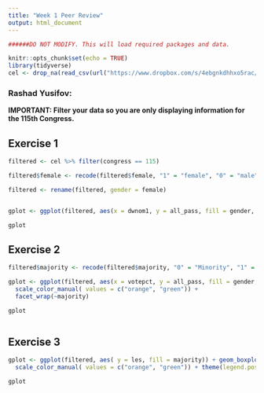 ---
title: "Week 1 Peer Review"
output: html_document
---

```{r setup, include=FALSE}


######DO NOT MODIFY. This will load required packages and data.

knitr::opts_chunk$set(echo = TRUE)
library(tidyverse)
cel <- drop_na(read_csv(url("https://www.dropbox.com/s/4ebgnkdhhxo5rac/cel_volden_wiseman%20_coursera.csv?raw=1")))
```


### Rashad Yusifov:

**IMPORTANT: Filter your data so you are only displaying information for the 115th Congress.**




## Exercise 1



```{r exercise1,echo=FALSE}
filtered <- cel %>% filter(congress == 115)

filtered$female <- recode(filtered$female, "1" = "female", "0" = "male")

filtered <- rename(filtered, gender = female)


gplot <- ggplot(filtered, aes(x = dwnom1, y = all_pass, fill = gender, color = gender)) + geom_point() + labs(x="Ideology",y="Bills Passed")

gplot
```

## Exercise 2



```{r exercise2,echo=FALSE}

filtered$majority <- recode(filtered$majority, "0" = "Minority", "1" = "Majority")

gplot <- ggplot(filtered, aes(x = votepct, y = all_pass, fill = gender, color = gender)) + geom_point() + labs(x="Vote Percentage",y="Bills Passed") +
  scale_color_manual( values = c("orange", "green")) +
  facet_wrap(~majority)

gplot



```

## Exercise 3


```{r exercise3,echo=FALSE}

gplot <- ggplot(filtered, aes( y = les, fill = majority)) + geom_boxplot() + labs(x="Vote Percentage",y="Bills Passed") + labs(x="Majority or Minority", y = "Legislative Effectiveness", title = "LES in the 115th Congress") + 
  scale_color_manual( values = c("orange", "green")) + theme(legend.position="none")

gplot
```
